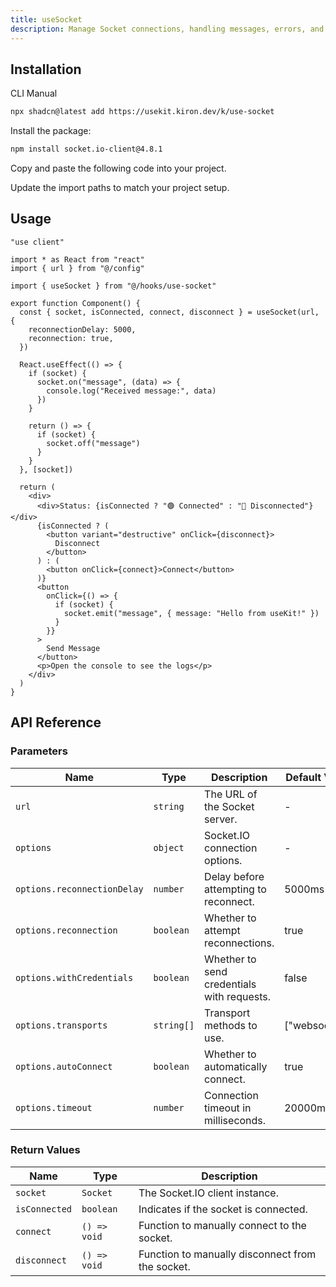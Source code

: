 ```yaml
---
title: useSocket
description: Manage Socket connections, handling messages, errors, and connection states.
---
```


## Installation

<CodeTabs>

<TabsList>
  <TabsTrigger value="cli">CLI</TabsTrigger>
  <TabsTrigger value="manual">Manual</TabsTrigger>
</TabsList>

<TabsContent value="cli">

```bash
npx shadcn@latest add https://usekit.kiron.dev/k/use-socket
```

</TabsContent>

<TabsContent value="manual">

<Steps>

<Step>Install the package:</Step>

```bash
npm install socket.io-client@4.8.1
```

<Step>Copy and paste the following code into your project.</Step>

<ComponentSource name="use-socket" />

<Step>Update the import paths to match your project setup.</Step>

</Steps>

</TabsContent>

</CodeTabs>

## Usage

```tsx {6, 9-12}
"use client"

import * as React from "react"
import { url } from "@/config"

import { useSocket } from "@/hooks/use-socket"

export function Component() {
  const { socket, isConnected, connect, disconnect } = useSocket(url, {
    reconnectionDelay: 5000,
    reconnection: true,
  })

  React.useEffect(() => {
    if (socket) {
      socket.on("message", (data) => {
        console.log("Received message:", data)
      })
    }

    return () => {
      if (socket) {
        socket.off("message")
      }
    }
  }, [socket])

  return (
    <div>
      <div>Status: {isConnected ? "🟢 Connected" : "🔴 Disconnected"}</div>
      {isConnected ? (
        <button variant="destructive" onClick={disconnect}>
          Disconnect
        </button>
      ) : (
        <button onClick={connect}>Connect</button>
      )}
      <button
        onClick={() => {
          if (socket) {
            socket.emit("message", { message: "Hello from useKit!" })
          }
        }}
      >
        Send Message
      </button>
      <p>Open the console to see the logs</p>
    </div>
  )
}
```

## API Reference

### Parameters

| Name                        | Type       | Description                                | Default Value | Optional |
| --------------------------- | ---------- | ------------------------------------------ | ------------- | -------- |
| `url`                       | `string`   | The URL of the Socket server.              | -             | No       |
| `options`                   | `object`   | Socket.IO connection options.              | -             | Yes      |
| `options.reconnectionDelay` | `number`   | Delay before attempting to reconnect.      | 5000ms        | Yes      |
| `options.reconnection`      | `boolean`  | Whether to attempt reconnections.          | true          | Yes      |
| `options.withCredentials`   | `boolean`  | Whether to send credentials with requests. | false         | Yes      |
| `options.transports`        | `string[]` | Transport methods to use.                  | ["websocket"] | Yes      |
| `options.autoConnect`       | `boolean`  | Whether to automatically connect.          | true          | Yes      |
| `options.timeout`           | `number`   | Connection timeout in milliseconds.        | 20000ms       | Yes      |

### Return Values

| Name          | Type         | Description                                      |
| ------------- | ------------ | ------------------------------------------------ |
| `socket`      | `Socket`     | The Socket.IO client instance.                   |
| `isConnected` | `boolean`    | Indicates if the socket is connected.            |
| `connect`     | `() => void` | Function to manually connect to the socket.      |
| `disconnect`  | `() => void` | Function to manually disconnect from the socket. |
